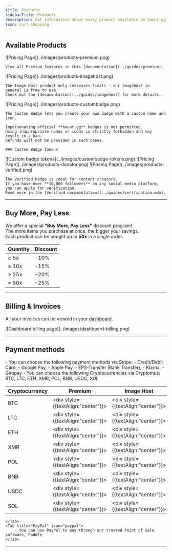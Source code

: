 ```yaml
---
title: Products
sidebarTitle: Products
description: Get information about every product available on haunt.gg
icon: cart-shopping
---
```


## Available Products

<Tabs>
  <Tab title="Premium" icon="star">
    <Frame>
      ![Pricing Page](../images/products-premium.png)
    </Frame>

    View all Premium features in this [documentation](../guides/premium).
  </Tab>

  <Tab title="Image Host" icon="image">
    <Frame>
      ![Pricing Page](../images/products-imagehost.png)
    </Frame>

    The Image Host product only increases limits — our imagehost in general is free to use.  
    Check out the [documentation](../guides/imagehost) for more details.
  </Tab>

  <Tab title="Custom Badge" icon="icons">
    <Frame>
      ![Pricing Page](../images/products-custombadge.png)
    </Frame>

    The Custom Badge lets you create your own badge with a custom name and icon.  

    Impersonating official **haunt.gg** badges is not permitted.  
    Using inappropriate names or icons is strictly forbidden and may result in a ban.  
    Refunds will not be provided in such cases.

    ### Custom Badge Tokens

<Frame caption="If you buy the Custom Badge product, you will receive Custom Badge Tokens. Each token represents one custom badge.">
  ![Custom badge tokens](../images/custombadge-tokens.png)
</Frame>


  </Tab>

  <Tab title="Donator" icon="circle-dollar">
    <Frame caption="The Donator badge is a way to show your support for our service and development. It has no functional benefits.">
      ![Pricing Page](../images/products-donator.png)
    </Frame>
  </Tab>

  <Tab title="Verified" icon="badge-check">
    <Frame caption="Verified allows you to create 2 character usernames.">
      ![Pricing Page](../images/products-verified.png)
    </Frame>

    The Verified badge is ideal for content creators.  
    If you have over **10,000 followers** on any social media platform, you can apply for verification.  
    Read more in the [Verified documentation](../guides/verification.mdx).
  </Tab>
</Tabs>

---

## Buy More, Pay Less

We offer a special **"Buy More, Pay Less"** discount program!  
The more items you purchase at once, the bigger your savings.  
Each product can be bought up to **50x** in a single order.


| Quantity       | Discount |
|----------------|-----------|
| ≥ 5x           | -10%      |
| ≥ 10x          | -15%      |
| ≥ 25x          | -20%      |
| = 50x          | -25%      |


---

## Billing & Invoices

All your invoices can be viewed in your [dashboard](https://haunt.gg/dashboard/billing).

<Frame caption="On this page, all pending and completed payments are displayed. You can view the following information: Invoice ID, Product, Status, Payment Method, Date, and whether it has been redeemed.">
  ![Dashboard billing page](../images/dashboard-billing.png)
</Frame>

---
## Payment methods

<Tabs>
    <Tab title="Stripe" icon="stripe-s">
        - You can choose the following payment methods via Stripe: 
            - <Icon icon="credit-card" size="1em" /> Credit/Debit Card, 
            - <Icon icon="google-pay" size="1em" /> Google Pay,
            - <Icon icon="apple-pay" size="1em" /> Apple Pay,  
            - <Icon icon="building-columns" size="1em" /> EPS-Transfer (Bank Transfer),
            - <Icon icon="wallet" size="1em" /> Klarna,
            - <Icon icon="g" size="1em" /> Giropay
    </Tab>
    <Tab title="Cryptocurrencies" icon="ethereum">
        - You can choose the following Cryptocurrencies via Cryptomus: BTC, LTC, ETH, XMR, POL, BNB, USDC, SOL

| Cryptocurrency | Premium | Image Host | Custom Badge | Donator | Verified |
|----------------|---------|------------|--------------|---------|----------|
| BTC  | <div style={{textAlign:"center"}}><Icon icon="check" size="20" color="#81ff3d"/></div> | <div style={{textAlign:"center"}}><Icon icon="check" size="20" color="#81ff3d"/></div> | <div style={{textAlign:"center"}}><Icon icon="check" size="20" color="#81ff3d"/></div> | <div style={{textAlign:"center"}}><Icon icon="check" size="20" color="#81ff3d"/></div> | <div style={{textAlign:"center"}}><Icon icon="check" size="20" color="#81ff3d"/></div> |
| LTC  | <div style={{textAlign:"center"}}><Icon icon="check" size="20" color="#81ff3d"/></div> | <div style={{textAlign:"center"}}><Icon icon="check" size="20" color="#81ff3d"/></div> | <div style={{textAlign:"center"}}><Icon icon="check" size="20" color="#81ff3d"/></div> | <div style={{textAlign:"center"}}><Icon icon="check" size="20" color="#81ff3d"/></div> | <div style={{textAlign:"center"}}><Icon icon="check" size="20" color="#81ff3d"/></div> |
| ETH  | <div style={{textAlign:"center"}}><Icon icon="check" size="20" color="#81ff3d"/></div> | <div style={{textAlign:"center"}}><Icon icon="xmark" size="20" color="#ff3333"/></div> | <div style={{textAlign:"center"}}><Icon icon="check" size="20" color="#81ff3d"/></div> | <div style={{textAlign:"center"}}><Icon icon="check" size="20" color="#81ff3d"/></div> | <div style={{textAlign:"center"}}><Icon icon="check" size="20" color="#81ff3d"/></div> |
| XMR  | <div style={{textAlign:"center"}}><Icon icon="check" size="20" color="#81ff3d"/></div> | <div style={{textAlign:"center"}}><Icon icon="check" size="20" color="#81ff3d"/></div> | <div style={{textAlign:"center"}}><Icon icon="check" size="20" color="#81ff3d"/></div> | <div style={{textAlign:"center"}}><Icon icon="check" size="20" color="#81ff3d"/></div> | <div style={{textAlign:"center"}}><Icon icon="check" size="20" color="#81ff3d"/></div> |
| POL  | <div style={{textAlign:"center"}}><Icon icon="check" size="20" color="#81ff3d"/></div> | <div style={{textAlign:"center"}}><Icon icon="check" size="20" color="#81ff3d"/></div> | <div style={{textAlign:"center"}}><Icon icon="check" size="20" color="#81ff3d"/></div> | <div style={{textAlign:"center"}}><Icon icon="check" size="20" color="#81ff3d"/></div> | <div style={{textAlign:"center"}}><Icon icon="check" size="20" color="#81ff3d"/></div> |
| BNB  | <div style={{textAlign:"center"}}><Icon icon="check" size="20" color="#81ff3d"/></div> | <div style={{textAlign:"center"}}><Icon icon="xmark" size="20" color="#ff3333"/></div> | <div style={{textAlign:"center"}}><Icon icon="check" size="20" color="#81ff3d"/></div> | <div style={{textAlign:"center"}}><Icon icon="check" size="20" color="#81ff3d"/></div> | <div style={{textAlign:"center"}}><Icon icon="check" size="20" color="#81ff3d"/></div> |
| USDC | <div style={{textAlign:"center"}}><Icon icon="check" size="20" color="#81ff3d"/></div> | <div style={{textAlign:"center"}}><Icon icon="check" size="20" color="#81ff3d"/></div> | <div style={{textAlign:"center"}}><Icon icon="check" size="20" color="#81ff3d"/></div> | <div style={{textAlign:"center"}}><Icon icon="check" size="20" color="#81ff3d"/></div> | <div style={{textAlign:"center"}}><Icon icon="check" size="20" color="#81ff3d"/></div> |
| SOL  | <div style={{textAlign:"center"}}><Icon icon="check" size="20" color="#81ff3d"/></div> | <div style={{textAlign:"center"}}><Icon icon="check" size="20" color="#81ff3d"/></div> | <div style={{textAlign:"center"}}><Icon icon="check" size="20" color="#81ff3d"/></div> | <div style={{textAlign:"center"}}><Icon icon="check" size="20" color="#81ff3d"/></div> | <div style={{textAlign:"center"}}><Icon icon="check" size="20" color="#81ff3d"/></div> |

    </Tab>
    <Tab title="PayPal" icon="paypal">
        - You can use PayPal to pay through our trusted Point of Sale software, Paddle
    </Tab>
</Tabs>

---